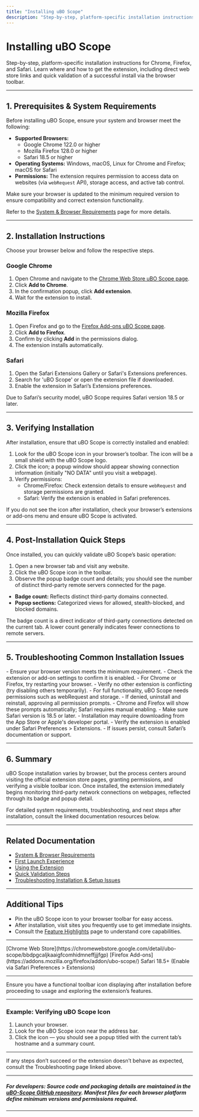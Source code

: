 ```yaml
---
title: "Installing uBO Scope"
description: "Step-by-step, platform-specific installation instructions for Chrome, Firefox, and Safari. Learn where and how to get the extension, including direct web store links and quick validation of a successful install via the browser toolbar."
---
```


# Installing uBO Scope

Step-by-step, platform-specific installation instructions for Chrome, Firefox, and Safari. Learn where and how to get the extension, including direct web store links and quick validation of a successful install via the browser toolbar.

---

## 1. Prerequisites & System Requirements

Before installing uBO Scope, ensure your system and browser meet the following:

- **Supported Browsers:**
  - Google Chrome 122.0 or higher
  - Mozilla Firefox 128.0 or higher
  - Safari 18.5 or higher
- **Operating Systems:** Windows, macOS, Linux for Chrome and Firefox; macOS for Safari
- **Permissions:** The extension requires permission to access data on websites (via `webRequest` API), storage access, and active tab control.

<Tip>
Make sure your browser is updated to the minimum required version to ensure compatibility and correct extension functionality.
</Tip>

Refer to the [System & Browser Requirements](https://your-documentation-domain/getting-started/installation-and-setup/system-requirements) page for more details.

---

## 2. Installation Instructions

Choose your browser below and follow the respective steps.

### Google Chrome

1. Open Chrome and navigate to the [Chrome Web Store uBO Scope page](https://chromewebstore.google.com/detail/ubo-scope/bbdpgcaljkaaigfcomhidmneffjjjfgp).
2. Click **Add to Chrome**.
3. In the confirmation popup, click **Add extension**.
4. Wait for the extension to install.

### Mozilla Firefox

1. Open Firefox and go to the [Firefox Add-ons uBO Scope page](https://addons.mozilla.org/firefox/addon/ubo-scope/).
2. Click **Add to Firefox**.
3. Confirm by clicking **Add** in the permissions dialog.
4. The extension installs automatically.

### Safari

1. Open the Safari Extensions Gallery or Safari's Extensions preferences.
2. Search for 'uBO Scope' or open the extension file if downloaded.
3. Enable the extension in Safari’s Extensions preferences.

<Warning>
Due to Safari’s security model, uBO Scope requires Safari version 18.5 or later.
</Warning>

---

## 3. Verifying Installation

After installation, ensure that uBO Scope is correctly installed and enabled:

1. Look for the uBO Scope icon in your browser’s toolbar. The icon will be a small shield with the uBO Scope logo.
2. Click the icon; a popup window should appear showing connection information (initially "NO DATA" until you visit a webpage).
3. Verify permissions:
   - Chrome/Firefox: Check extension details to ensure `webRequest` and storage permissions are granted.
   - Safari: Verify the extension is enabled in Safari preferences.

<Tip>
If you do not see the icon after installation, check your browser’s extensions or add-ons menu and ensure uBO Scope is activated.
</Tip>

---

## 4. Post-Installation Quick Steps

Once installed, you can quickly validate uBO Scope’s basic operation:

1. Open a new browser tab and visit any website.
2. Click the uBO Scope icon in the toolbar.
3. Observe the popup badge count and details; you should see the number of distinct third-party remote servers connected for the page.

  - **Badge count:** Reflects distinct third-party domains connected.
  - **Popup sections:** Categorized views for allowed, stealth-blocked, and blocked domains.

<Note>
The badge count is a direct indicator of third-party connections detected on the current tab. A lower count generally indicates fewer connections to remote servers.
</Note>

---

## 5. Troubleshooting Common Installation Issues

<AccordionGroup title="Troubleshooting Common Installation Issues">
<Accordion title="uBO Scope icon does not appear after installation">
- Ensure your browser version meets the minimum requirement.
- Check the extension or add-on settings to confirm it is enabled.
- For Chrome or Firefox, try restarting your browser.
- Verify no other extension is conflicting (try disabling others temporarily).
</Accordion>
<Accordion title="Permissions prompt did not appear or was denied">
- For full functionality, uBO Scope needs permissions such as webRequest and storage.
- If denied, uninstall and reinstall, approving all permission prompts.
- Chrome and Firefox will show these prompts automatically; Safari requires manual enabling.
</Accordion>
<Accordion title="Safari installation is not straightforward or fails">
- Make sure Safari version is 18.5 or later.
- Installation may require downloading from the App Store or Apple's developer portal.
- Verify the extension is enabled under Safari Preferences > Extensions.
- If issues persist, consult Safari’s documentation or support.
</Accordion>
</AccordionGroup>

---

## 6. Summary

uBO Scope installation varies by browser, but the process centers around visiting the official extension store pages, granting permissions, and verifying a visible toolbar icon. Once installed, the extension immediately begins monitoring third-party network connections on webpages, reflected through its badge and popup detail.

For detailed system requirements, troubleshooting, and next steps after installation, consult the linked documentation resources below.

---

## Related Documentation

- [System & Browser Requirements](https://your-documentation-domain/getting-started/installation-and-setup/system-requirements)
- [First Launch Experience](https://your-documentation-domain/getting-started/installation-and-setup/first-launch)
- [Using the Extension](https://your-documentation-domain/getting-started/usage-and-troubleshooting/using-the-extension)
- [Quick Validation Steps](https://your-documentation-domain/getting-started/usage-and-troubleshooting/quick-validation)
- [Troubleshooting Installation & Setup Issues](https://your-documentation-domain/getting-started/usage-and-troubleshooting/troubleshooting)

---

## Additional Tips

- Pin the uBO Scope icon to your browser toolbar for easy access.
- After installation, visit sites you frequently use to get immediate insights.
- Consult the [Feature Highlights](https://your-documentation-domain/overview/architecture-features/feature-glance) page to understand core capabilities.

---

<CardGroup cols={3}>
<Card title="Chrome Installation">
[Chrome Web Store](https://chromewebstore.google.com/detail/ubo-scope/bbdpgcaljkaaigfcomhidmneffjjjfgp)
</Card>
<Card title="Firefox Installation">
[Firefox Add-ons](https://addons.mozilla.org/firefox/addon/ubo-scope/)
</Card>
<Card title="Safari Installation">
Safari 18.5+ (Enable via Safari Preferences > Extensions)
</Card>
</CardGroup>

---

<Check>
Ensure you have a functional toolbar icon displaying after installation before proceeding to usage and exploring the extension’s features.
</Check>

---

### Example: Verifying uBO Scope Icon

1. Launch your browser.
2. Look for the uBO Scope icon near the address bar.
3. Click the icon — you should see a popup titled with the current tab’s hostname and a summary count.


---

If any steps don’t succeed or the extension doesn’t behave as expected, consult the Troubleshooting page linked above.


---

##### For developers: Source code and packaging details are maintained in the [uBO-Scope GitHub repository](https://github.com/gorhill/uBO-Scope). Manifest files for each browser platform define minimum versions and permissions required.


---